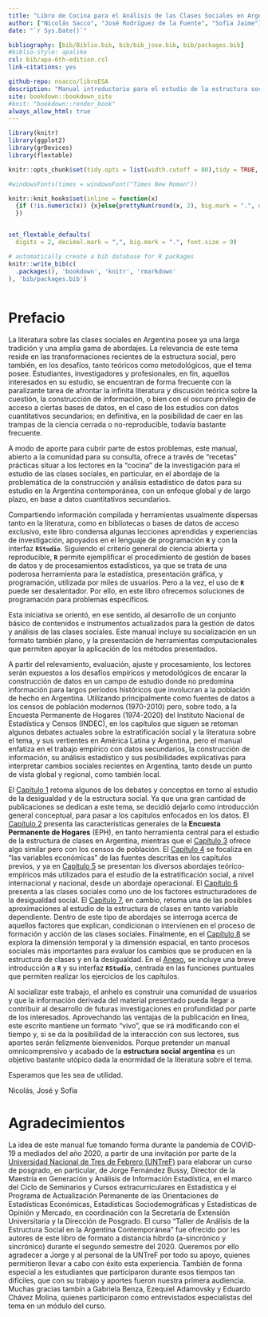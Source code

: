 ```yaml
---
title: "Libro de Cocina para el Análisis de las Clases Sociales en Argentina"
author: ["Nicolás Sacco", "José Rodríguez de la Fuente", "Sofia Jaime"]
date: "`r Sys.Date()`"

bibliography: [bib/Biblio.bib, bib/bib_jose.bib, bib/packages.bib]
#biblio-style: apalike
csl: bib/apa-6th-edition.csl
link-citations: yes

github-repo: nsacco/libroESA
description: "Manual introductorio para el estudio de la estructura social en Argentina"
site: bookdown::bookdown_site
#knit: "bookdown::render_book"
always_allow_html: true
---
```


```r
library(knitr)
library(ggplot2)
library(grDevices)
library(flextable)

knitr::opts_chunk$set(tidy.opts = list(width.cutoff = 80),tidy = TRUE, cache = TRUE, warning = FALSE, message = FALSE, fig.align = 'center', fig.topcaption = TRUE, options(scipen = 999, OutDec = "."), comment = NA)

#windowsFonts(times = windowsFont("Times New Roman"))

knitr::knit_hooks$set(inline = function(x)
  {if (!is.numeric(x)) {x}else{prettyNum(round(x, 2), big.mark = ".", decimal.mark = ",")}
  })


set_flextable_defaults(
  digits = 2, decimal.mark = ",", big.mark = ".", font.size = 9)

# automatically create a bib database for R packages
knitr::write_bib(c(
  .packages(), 'bookdown', 'knitr', 'rmarkdown'
), 'bib/packages.bib')



```

# Prefacio {.unnumbered}

La literatura sobre las clases sociales en Argentina posee ya una larga tradición y una amplia gama de abordajes. La relevancia de este tema reside en las transformaciones recientes de la estructura social, pero también, en los desafíos, tanto teóricos como metodológicos, que el tema posee. Estudiantes, investigadores y profesionales, en fin, aquellos interesados en su estudio, se encuentran de forma frecuente con la paralizante tarea de afrontar la infinita literatura y discusión teórica sobre la cuestión, la construcción de información, o bien con el oscuro privilegio de acceso a ciertas bases de datos, en el caso de los estudios con datos cuantitativos secundarios; en definitiva, en la posibilidad de caer en las trampas de la ciencia cerrada o no-reproducible, todavía bastante frecuente.

A modo de aporte para cubrir parte de estos problemas, este manual, abierto a la comunidad para su consulta, ofrece a través de "recetas" prácticas situar a los lectores en la "cocina" de la investigación para el estudio de las clases sociales, en particular, en el abordaje de la problemática de la construcción y análisis estadístico de datos para su estudio en la Argentina contemporánea, con un enfoque global y de largo plazo, en base a datos cuantitativos secundarios.

Compartiendo información compilada y herramientas usualmente dispersas tanto en la literatura, como en bibliotecas o bases de datos de acceso exclusivo, este libro condensa algunas lecciones aprendidas y experiencias de investigación, apoyados en el lenguaje de programación **`R`** y con la interfaz **`RStudio`**. Siguiendo el criterio general de ciencia abierta y reproducible, **`R`** permite ejemplificar el procedimiento de gestión de bases de datos y de procesamientos estadísticos, ya que se trata de una poderosa herramienta para la estadística, presentación gráfica, y programación, utilizada por miles de usuarios. Pero a la vez, el uso de **`R`** puede ser desalentador. Por ello, en este libro ofrecemos soluciones de programación para problemas específicos.

Esta iniciativa se orientó, en ese sentido, al desarrollo de un conjunto básico de contenidos e instrumentos actualizados para la gestión de datos y análisis de las clases sociales. Este manual incluye su socialización en un formato también plano, y la presentación de herramientas computacionales que permiten apoyar la aplicación de los métodos presentados.

A partir del relevamiento, evaluación, ajuste y procesamiento, los lectores serán expuestos a los desafíos empíricos y metodológicos de encarar la construcción de datos en un campo de estudio donde no predomina información para largos períodos históricos que involucran a la población de hecho en Argentina. Utilizando principalmente como fuentes de datos a los censos de población modernos (1970-2010) pero, sobre todo, a la Encuesta Permanente de Hogares (1974-2020) del Instituto Nacional de Estadística y Censos (INDEC), en los capítulos que siguen se retoman algunos debates actuales sobre la estratificación social y la literatura sobre el tema, y sus vertientes en América Latina y Argentina, pero el manual enfatiza en el trabajo empírico con datos secundarios, la construcción de información, su análisis estadístico y sus posibilidades explicativas para interpretar cambios sociales recientes en Argentina, tanto desde un punto de vista global y regional, como también local.

El [Capítulo 1](#analisis1) retoma algunos de los debates y conceptos en torno al estudio de la desigualdad y de la estructura social. Ya que una gran cantidad de publicaciones se dedican a este tema, se decidió dejarlo como introducción general conceptual, para pasar a los capítulos enfocados en los datos. El [Capítulo 2](#fuentes) presenta las características generales de la **Encuesta Permanente de Hogares** (EPH), en tanto herramienta central para el estudio de la estructura de clases en Argentina, mientras que el [Capítulo 3](#fuentes2) ofrece algo similar pero con los censos de población. El [Capítulo 4](#ocupacion) se focaliza en "las variables económicas" de las fuentes descritas en los capítulos previos, y ya en [Capítulo 5](#clases5) se presentan los diversos abordajes teórico-empíricos más utilizados para el estudio de la estratificación social, a nivel internacional y nacional, desde un abordaje operacional. El [Capítulo 6](#independiente) presenta a las clases sociales como uno de los factores estructuradores de la desigualdad social. El [Capítulo 7](#dependiente), en cambio, retoma una de las posibles aproximaciones al estudio de la estructura de clases en tanto variable dependiente. Dentro de este tipo de abordajes se interroga acerca de aquellos factores que explican, condicionan o intervienen en el proceso de formación y acción de las clases sociales. Finalmente, en el [Capítulo 8](#tiempo) se explora la dimensión temporal y la dimensión espacial, en tanto procesos sociales más importantes para evaluar los cambios que se producen en la estructura de clases y en la desigualdad. En el [Anexo](#anexo), se incluye una breve introducción a **`R`** y su interfaz **`RStudio`**, centrada en las funciones puntuales que permiten realizar los ejercicios de los capítulos. 

Al socializar este trabajo, el anhelo es construir una comunidad de usuarios y que la información derivada del material presentado pueda llegar a contribuir al desarrollo de futuras investigaciones en profundidad por parte de los interesados. Aprovechando las ventajas de la publicación en línea, este escrito mantiene un formato "vivo", que se irá modificando con el tiempo y, si se da la posibilidad de la interacción con sus lectores, sus aportes serán felizmente bienvenidos. Porque pretender un manual omnicomprensivo y acabado de la **estructura social argentina** es un objetivo bastante utópico dada la enormidad de la literatura sobre el tema.

Esperamos que les sea de utilidad.

Nicolás, José y Sofía

# Agradecimientos {.unnumbered}

La idea de este manual fue tomando forma durante la pandemia de COVID-19 a mediados del año 2020, a partir de una invitación por parte de la [Universidad Nacional de Tres de Febrero (UNTreF)](https://untref.edu.ar) para elaborar un curso de posgrado, en particular, de Jorge Fernández Bussy, Director de la Maestría en Generación y Análisis de Información Estadística, en el marco del Ciclo de Seminarios y Cursos extracurriculares en Estadística y el Programa de Actualización Permanente de las Orientaciones de Estadísticas Económicas, Estadísticas Sociodemográficas y Estadísticas de Opinión y Mercado, en coordinación con la Secretaría de Extensión Universitaria y la Dirección de Posgrado. El curso "Taller de Análisis de la Estructura Social en la Argentina Contemporánea" fue ofrecido por les autores de este libro de formato a distancia híbrdo (a-sincrónico y sincrónico) durante el segundo semestre del 2020. Queremos por ello agradecer a Jorge y al personal de la UNTreF por todo su apoyo, quienes permitieron llevar a cabo con éxito esta experiencia. También de forma especial a les estudiantes que participaron durante esos tiempos tan difíciles, que con su trabajo y aportes fueron nuestra primera audiencia. Muchas gracias tambín a Gabriela Benza, Ezequiel Adamovsky y Eduardo Chávez Molina, quienes participaron como entrevistados especialistas del tema en un módulo del curso.
